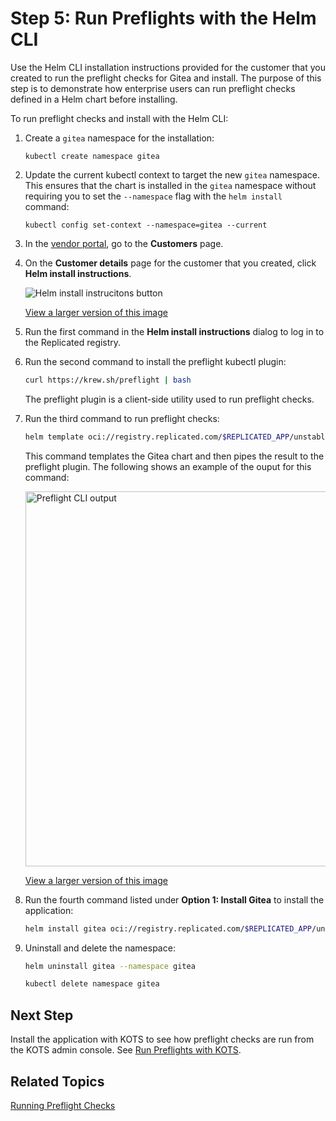 # Step 5: Run Preflights with the Helm CLI

Use the Helm CLI installation instructions provided for the customer that you created to run the preflight checks for Gitea and install. The purpose of this step is to demonstrate how enterprise users can run preflight checks defined in a Helm chart before installing.

To run preflight checks and install with the Helm CLI:

1. Create a `gitea` namespace for the installation:

   ```
   kubectl create namespace gitea
   ```

1. Update the current kubectl context to target the new `gitea` namespace. This ensures that the chart is installed in the `gitea` namespace without requiring you to set the `--namespace` flag with the `helm install` command:

   ```
   kubectl config set-context --namespace=gitea --current
   ```

1. In the [vendor portal](https://vendor.replicated.com), go to the **Customers** page.

1. On the **Customer details** page for the customer that you created, click **Helm install instructions**.

   ![Helm install instrucitons button](/images/tutorial-gitea-helm-customer-install-button.png)

   [View a larger version of this image](/images/tutorial-gitea-helm-customer-install-button.png)

1. Run the first command in the **Helm install instructions** dialog to log in to the Replicated registry.

1. Run the second command to install the preflight kubectl plugin:

   ```bash
   curl https://krew.sh/preflight | bash
   ```
   The preflight plugin is a client-side utility used to run preflight checks.

1. Run the third command to run preflight checks:

   ```bash
   helm template oci://registry.replicated.com/$REPLICATED_APP/unstable/gitea | kubectl preflight -
   ```
   This command templates the Gitea chart and then pipes the result to the preflight plugin. The following shows an example of the ouput for this command:

   <img alt="Preflight CLI output" src="/images/gitea-preflights-cli.png" width="600px"/>

   [View a larger version of this image](/images/gitea-preflights-cli.png)

1. Run the fourth command listed under **Option 1: Install Gitea** to install the application:

   ```bash
   helm install gitea oci://registry.replicated.com/$REPLICATED_APP/unstable/gitea
   ```   

1. Uninstall and delete the namespace:

   ```bash
   helm uninstall gitea --namespace gitea
   ```
   ```bash
   kubectl delete namespace gitea
   ```

## Next Step

Install the application with KOTS to see how preflight checks are run from the KOTS admin console. See [Run Preflights with KOTS](tutorial-preflight-helm-install-kots).

## Related Topics

[Running Preflight Checks](/vendor/preflight-running)       